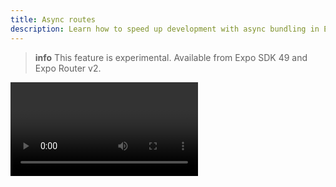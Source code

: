 ```yaml
---
title: Async routes
description: Learn how to speed up development with async bundling in Expo Router.
---
```



> **info** This feature is experimental. Available from Expo SDK 49 and Expo Router v2.

<Video file="expo-router/async-routes.mp4" loop={false} />

Expo Router can automatically split your JavaScript bundle based on the route files using [React Suspense](https://react.dev/reference/react/Suspense). This enables faster development as only the routes you navigate to will be bundled or loaded into memory. This can also be useful for reducing the initial bundle size for your application.

Apps using the Hermes Engine will not benefit as much from bundle splitting as the bytecode is already memory mapped ahead of time. However, it will improve your over-the-air updates, React Server Components, and web support.

> When bundling for production **on native platforms**, all suspense boundaries **will be disabled** and there will be no loading states.

## How it works

All Routes are wrapped inside a suspense boundary and are loaded asynchronously. This means that the first time you navigate to a route, it will take a little longer to load. However, once it is loaded, it will be cached and subsequent visits will be instant.

{/* The [Suspense fallback](https://react.dev/reference/react/Suspense#displaying-a-fallback-while-content-is-loading) or loading state **cannot be customized** at this time. We plan to add support in the future via a **route+loading.js** file. */}

Loading errors are handled in the parent route, via the [`ErrorBoundary`](/router/error-handling/#errorboundary) export.

Async routes cannot be statically analyzed during development, so all files will be treated as routes even if they don't export a default component. After the component is bundled and loaded, any invalid route will use a fallback warning screen.

For those familiar with advanced bundling techniques, the async routes feature is comprised of [React Suspense](https://react.dev/docs/concurrent-mode-suspense), [route-based bundle splitting](https://legacy.reactjs.org/docs/code-splitting.html#route-based-code-splitting) and [lazy bundling](https://github.com/react-native-community/discussions-and-proposals/blob/main/proposals/0605-lazy-bundling.md) (in development).

## Setup

Enable the feature by setting the `asyncRoutes` option in the Expo Router config plugin of your [app config](/versions/latest/config/app/):

<Tabs>

<Tab label="SDK 49">
   
    ```json app.json
    {
      "expo": {
        "plugins": [
          [
            "expo-router",
            {
              "origin": "https://acme.com",
              "asyncRoutes": "development"
            }
          ]
        ]
      }
    }
    ```

</Tab>


<Tab label="SDK 50 and above">

    > SDK 50 supports production bundle splitting. Set `asyncRoutes` to `true` to enable it.

    ```json app.json
    {
      "expo": {
        "plugins": [
          [
            "expo-router",
            {
              "origin": "https://acme.com",
              "asyncRoutes": {
                "web": true,
                "default": "development"
              }
            }
          ]
        ]
      }
    }
    ```
</Tab>
</Tabs>

You can set platform-specific settings (`default`, `android`, `ios` or `web`) for `asyncRoutes` using an object:

```json app.json
{
  "expo": {
    "plugins": [
      [
        "expo-router",
        {
          "origin": "https://acme.com",
          "asyncRoutes": {
             "web": true,
             "android": false,
             "default": "development"
          }
        }
      ]
    ]
  }
}
```

Then, when you are about to start your project, you can use the `--clear` flag to clear the Metro cache. This will ensure that the routes are loaded asynchronously:

<Terminal
  cmd={['$ npx expo start --clear', '', '# Or when exporting', '$ npx expo export --clear']}
/>

## Static rendering

> Bundle splitting with static rendering is only supported in SDK 50 and above.

Static rendering is supported in production web apps by rendering all Suspense boundaries synchronously in Node.js, then linking all of async chunks together in the HTML based on all the selected routes for a given HTML file. This ensures you don't encounter a waterfall of loading states on server navigations. Subsequent navigations will recursively load any missing chunks.

To ensure a consistent first render, all layout routes leading up to the leaf route for a URL will be included in the initial server response.

All initial routes, defined with `unstable_settings = { initialRouteName: '...' }` will be included in the initial HTML file as they are required for the first render. For example, if the server request is for a modal, the screen rendered under the modal will also be included to ensure the modal is rendered correctly.

## Caveats

Async Routes represents an early preview of how we plan to support [React Server Components](https://react.dev/blog/2023/03/22/react-labs-what-we-have-been-working-on-march-2023#react-server-components) in the future. As such, there are some caveats to be aware of:

- Async Routes do not support native production apps yet.
- In development, the runtime JavaScript is lazily bundled so you may encounter cases where the HTML doesn't match the available JavaScript.
- The loading state cannot be customized at this time.
